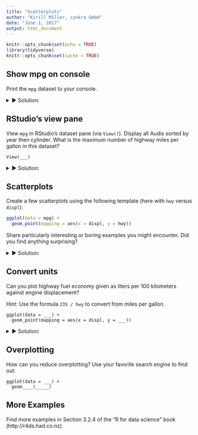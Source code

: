 ```yaml
---
title: "Scatterplots"
author: "Kirill Müller, cynkra GmbH"
date: "June 1, 2017"
output: html_document
---
```


```r
knitr::opts_chunk$set(echo = TRUE)
library(tidyverse)
knitr::opts_chunk$set(cache = TRUE)
```

## Show mpg on console

Print the `mpg` dataset to your console.

<details>
<summary>&#x25BA; Solution:</summary>
```r
mpg
```
</details>

## RStudio's view pane

View `mpg` in RStudio's dataset pane (via `View()`). Display all Audis sorted by year then cylinder. What is the maximum number of highway miles per gallon in this dataset?

```
View(___)
```

<details>
<summary>&#x25BA; Solution:</summary>
```r
View(mpg)
```

- Filtering works by clicking on the "Filter" button, then entering a text (for text columns) or restricting the range of values (for numeric columns).
- Arranging works as usual by clicking on a column header. Because the sort operation is stable, you can sort by two variables by first sorting by the *second* variable, then by the *first*.
- The 1999 VW Jetta 1.9 and VW New Beetle 1.9 have the best highway economy, both will drive you 44 miles for each gallon of fuel.
- Note that the view pane currently shows at most 100 columns.
</details>

## Scatterplots

Create a few scatterplots using the following template (here with `hwy` versus `displ`):

```r
ggplot(data = mpg) +
  geom_point(mapping = aes(x = displ, y = hwy))
```
    
Share particularly interesting or boring examples you might encounter.  Did you find anything surprising?

<details>
<summary>&#x25BA; Solution:</summary>
```r
ggplot(data = mpg) +
  geom_point(mapping = aes(x = displ, y = hwy))
```

More examples:

```r
ggplot(data = mpg) +
  geom_point(mapping = aes(x = cyl, y = drv))
```

```r
ggplot(data = mpg) +
  geom_point(mapping = aes(x = year, y = cyl))
```

```r
ggplot(data = mpg) +
  geom_point(mapping = aes(x = displ, y = manufacturer))
```

```r
ggplot(data = mpg) +
  geom_point(mapping = aes(x = cty, y = hwy))
```
</details>

## Convert units

Can you plot highway fuel economy given as liters per 100 kilometers against engine displacement?

Hint: Use the formula `235 / hwy` to convert from miles per gallon.

```
ggplot(data = ___) +
  geom_point(mapping = aes(x = displ, y = ___))
```

<details>
<summary>&#x25BA; Solution:</summary>
```r
ggplot(data = mpg) +
  geom_point(mapping = aes(x = displ, y = 235 / hwy))
```
</details>

## Overplotting

How can you reduce overplotting? Use your favorite search engine to find out.

```    
ggplot(data = ___) +
  geom____(_____)
```

## More Examples

Find more examples in Section 3.2.4 of the "R for data science" book (http://r4ds.had.co.nz).
